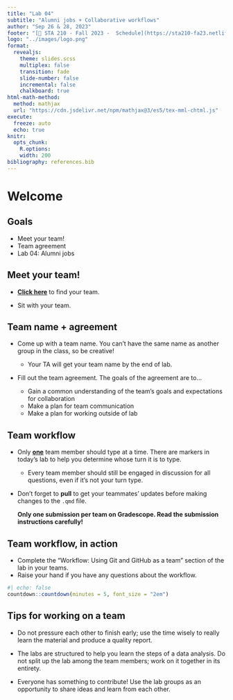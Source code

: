 ```yaml
---
title: "Lab 04"
subtitle: "Alumni jobs + Collaborative workflows"
author: "Sep 26 & 28, 2023"
footer: "[🔗 STA 210 - Fall 2023 -  Schedule](https://sta210-fa23.netlify.app/schedule)"
logo: "../images/logo.png"
format: 
  revealjs:
    theme: slides.scss
    multiplex: false
    transition: fade
    slide-number: false
    incremental: false 
    chalkboard: true
html-math-method:
  method: mathjax
  url: "https://cdn.jsdelivr.net/npm/mathjax@3/es5/tex-mml-chtml.js"
execute:
  freeze: auto
  echo: true
knitr:
  opts_chunk: 
    R.options:      
    width: 200
bibliography: references.bib
---
```


# Welcome

## Goals

-   Meet your team!
-   Team agreement
-   Lab 04: Alumni jobs

## Meet your team!

-   [**Click here**](https://prodduke-my.sharepoint.com/:x:/g/personal/mt324_duke_edu/EYSH_1f6JnxClPeTx0PA6HgBLJLDwULnKRFboL_WTSv4dw?e=T5lze5) to find your team.

-   Sit with your team.

## Team name + agreement

-   Come up with a team name. You can't have the same name as another group in the class, so be creative!

    -   Your TA will get your team name by the end of lab.

-   Fill out the team agreement. The goals of the agreement are to...

    -   Gain a common understanding of the team's goals and expectations for collaboration
    -   Make a plan for team communication
    -   Make a plan for working outside of lab

## Team workflow

-   Only <u>**one**</u> team member should type at a time. There are markers in today's lab to help you determine whose turn it is to type.

    -   Every team member should still be engaged in discussion for all questions, even if it's not your turn type.

-   Don't forget to **pull** to get your teammates' updates before making changes to the `.qmd` file.

    ::: callout-important
    **Only one submission per team on Gradescope. Read the submission instructions carefully!**
    :::

## Team workflow, in action

-   Complete the "Workflow: Using Git and GitHub as a team" section of the lab in your teams.
-   Raise your hand if you have any questions about the workflow.

```r
#| echo: false
countdown::countdown(minutes = 5, font_size = "2em")
```

## Tips for working on a team {.midi}

-   Do not pressure each other to finish early; use the time wisely to really learn the material and produce a quality report.

-   The labs are structured to help you learn the steps of a data analysis. Do not split up the lab among the team members; work on it together in its entirety.

-   Everyone has something to contribute! Use the lab groups as an opportunity to share ideas and learn from each other.

